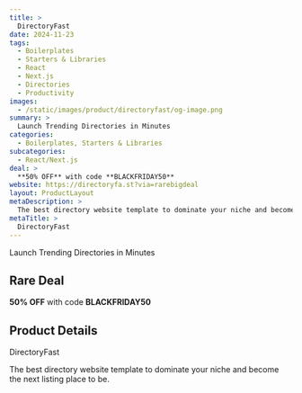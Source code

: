 ```yaml
---
title: >
  DirectoryFast
date: 2024-11-23
tags:
  - Boilerplates
  - Starters & Libraries
  - React
  - Next.js
  - Directories
  - Productivity
images:
  - /static/images/product/directoryfast/og-image.png
summary: >
  Launch Trending Directories in Minutes
categories:
  - Boilerplates, Starters & Libraries
subcategories:
  - React/Next.js
deal: >
  **50% OFF** with code **BLACKFRIDAY50**
website: https://directoryfa.st?via=rarebigdeal
layout: ProductLayout
metaDescription: >
  The best directory website template to dominate your niche and become the next listing place to be.
metaTitle: >
  DirectoryFast
---
```

Launch Trending Directories in Minutes

## Rare Deal

**50% OFF** with code **BLACKFRIDAY50**

## Product Details
DirectoryFast

The best directory website template to dominate your niche and become the next listing place to be.
